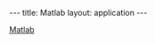 ---
title: Matlab
layout: application
---
{{Applications

|name=Matlab
|platform=Legion
|version=Full Matlab R2018a, including UCL licensed toolboxes and the NAG Toolbox for Matlab, is available on Legion, Myriad and Aristotle at present.

'''''THIS PAGE IS CURRENTLY BEING UPDATED.''


|short=
MATLAB is a high-level language and interactive environment for numerical computation, visualization, and programming.
|about=
Matlab release R2018a is available on Legion, Myriad and Aristotle. Note: this is the full Matlab, not just the runtime environment and has all the toolboxes included in UCL's Total Academic Headcount-Campus licence and the Matlab Distributed Computing Server. We also have the [http://www.nag.co.uk/numeric/mb/design.asp NAG toolbox for Matlab] available.  You can submit single node multi-threaded Matlab jobs and Matlab jobs that can fully utilise the Parallel Computing Toolbox and Matlab's Distributed Computing Server - these are currently restricted to being able to run only within a single node.

It is also possible to submit Matlab jobs to Legion from Matlab running on your own desktop or laptop.

It is still possible to build standalone Matlab programs using the Matlab Compiler on another system and run them on Legion using the Matlab runtime environment. See [[Building and Running Matlab Programs]] for more information.

Matlab is intended to be run primarily within batch jobs however you may run short (less than 5 minutes execution time) interactive tests on the Login Nodes and longer (up to two hours) on the User Test Nodes. Interactive work can be done using the full Matlab GUI provided you have X-windows functionality enabled though your ssh connection or using a Matlab terminal session. See our [[:Category:Legion User Guide | Legion User Guide]] for more information about [[Accessing_RC_Systems#Running_graphical_applications_using_X-forwarding | enabling X-windows functionality]] and the [[Legion_Test_Nodes | User Test nodes]].

We still have the following earlier releases of Matlab available - R2016b and R2017a.

|link1= [http://www.mathworks.co.uk/products/compiler/ Matlab compiler]
|setup-intro=
|module-intro=Before you can use Matlab interactively or in a job, you need to load the Matlab module using:
|moduleunload1=
|moduleunload2=
|moduleunload3=
|moduleunload4=
|moduleunload5=
|moduleunload6=
|moduleunload7=
|moduleunload8=
|moduleload1=xorg-utils/X11R7.7
|moduleload2=matlab/full/r2018a/9.4
|moduleload3=
|moduleload4=
|moduleload5=
|moduleload6=
|moduleload7=
|moduleload8=
|setup-notes=
The first time you load the module it will setup your ''~/.matlab'' directory as a symbolic link to ''~/Scratch/.matlab'' - this is needed as Compute Nodes do not have write access to home directories. This first load of the module '''MUST''' be done on a Login Node. You can check that the module is loaded using:
<code>
 module list 
</code>

==Matlab Jobs on Legion and Myriad==

On the Legion and Myriad clusters you can submit single-node jobs using a jobscript, as mentioned below. 

On Legion you can also submit Matlab DCS jobs but the jobs must run within a single node. This means that your jobs are restricted to a maximum of 12 Matlab workers on X and Y nodes, 16 workers on U nodes and 32 if you request enough memory to use a T node. Remote submission is also available.

On Myriad submission of Matlab DCS jobs will soon be possible. 
{{Script

|script-title=Interactive Matlab and single node multi-threaded jobs
|script-intro=
Make sure you load the Matlab modules as described above. You can now start an interactive Matlab session using either:
<code>
 matlab
</code>
using the full Matlab GUI or:
<code>
 matlab -nodesktop -nodisplay
</code>
for a Matlab terminal session.

To submit batch jobs to the clusters you will need a jobscript. Before you submit your first Matlab job you '''MUST''' have loaded the Matlab module in an interactive session on a login node as shown in the [[#Setup | Setup]] section. This needs to be done on each cluster! If you do not do this, your Matlab jobs will fail. Here is a simple example Matlab jobscript for multi-threaded jobs including comments:
|script-code=
<nowiki>
#!/bin/bash -l

# Batch script to run a multi-threaded Matlab job on Legion or Myriad with the upgraded
# software stack under SGE.
#
# Based on openmp.sh by:
# Owain Kenway, Research Computing, 20/Sept/2010

# 1. Force bash as the executing shell.
#$ -S /bin/bash

# 2. Request ten minutes of wallclock time (format hours:minutes:seconds).
#$ -l h_rt=0:10:0

# 3. Request 1 gigabyte of RAM per core. 
#$ -l mem=1G

# 4. Request 15 gigabyte of TMPDIR space (default is 10 GB)
#$ -l tmpfs=15G

# 5. Select 12 threads (the most possible on Legion X and Y nodes). On Myriad
# you could set the number of threads to a maximium of 36. 
#$ -pe smp 12

# 6. Reserve one Matlab licence - this stops your job starting and failing when no
#    licences are available.
#$ -l matlab=1

# 7. The way Matlab threads work requires Matlab to not share nodes with other
# jobs.
#$ -ac exclusive

# 8. Set the name of the job.
#$ -N Matlab_multiThreadedJob1

# 9. Set the working directory to somewhere in your scratch space.  This is
# a necessary step with the upgraded software stack as compute nodes cannot
# write to $HOME.
# Replace "<your_UCL_id>" with your UCL user ID :)
#$ -wd /home/<your_UCL_id>/Scratch/Matlab_examples

# 10. Your work *must* be done in $TMPDIR on Legion
cd $TMPDIR

# 11. Copy main Matlab input file and any additional files to TMPDIR

cp $infile .
Matlab_infile=`basename $infile`
for file in `echo $addinfiles | tr ':' ' '` 
do
  cp $file .
done

# 12. Run Matlab job

# module use --append ~ccaabaa/lib/modulefiles/applications
module load xorg-utils/X11R7.7
module load matlab/full/r2018a/9.4
module list

echo ""
echo "Running matlab -nosplash -nodisplay < $Matlab_infile ..."
echo ""
matlab -nosplash -nodesktop -nodisplay < $Matlab_infile

# 13. Preferably, tar-up (archive) all output files onto the shared scratch area
tar zcvf $HOME/Scratch/Matlab_examples/files_from_job_${JOB_ID}.tgz $TMPDIR

# Make sure you have given enough time for the copy to complete!

</nowiki>
|script-path=/shared/ucl/apps/Matlab/R2018a/run-matlab.sh
|script-notes=Note: the Matlab module is being loaded in the jobscript - this is required. The example jobscript is available on both Legion and Myriad.

Please copy if you wish and edit it to suit your jobs. You will need to change the ''-wd /home/<your_UCL_id>/Scratch/Matlab_examples'' SGE directive and may need to change the memory, wallclock time and job name directives as well. A suitable qsub command to submit a single Matlab job using this jobscript would be:
<code>
 qsub -v infile=`pwd`/myMatlabJob.m run-matlab.sh
</code>
If your jobs uses more than one Matlab file for additional functions etc then a suitable qsub command would be:

<code>
 qsub -v infile=`pwd`/myMatlabJob.m,addinfiles=`pwd`/initialise.m:`pwd`/analyse.m run-matlab.sh
</code>

where ''myMatlabJob.m'' is the file containing your Matlab commands and ''initialise.m'' and ''analyse.m'' contain  additional functions initialise and analyse. In these examples input files, and your jobscript files are in your current working directory. The output file is saved in the tar archive produced by the last  command in the jobscript and will be in ''$HOME/Scratch/Matlab_examples''.

===Alternative syntax===

Instead of using Unix input redirection like
<code>
 matlab -nosplash -nodesktop -nodisplay < $Matlab_infile
</code>
you can also do
<code>
 matlab -nosplash -nodesktop -nodisplay -r $Matlab_infile
</code>

===Run without the JVM===

You can give the <code>-nojvm</code> option to tell Matlab to run without the Java Virtual Machine. This will speed up startup time, possibly execution time, and remove some memory overhead, but will prevent you using any tools that require Java (eg, tools that use the Java API for I/O and networking like URLREAD, or call Java object methods).

===Single-threaded Matlab jobs===

Most of the time, Matlab will create many threads and use them as it wishes. If you know your Matlab job is entirely single-threaded, you can force Matlab to run with only one thread on one core, which will allow you to have more jobs running at once as they won't all need to request an entire node.

In this case, you remove the <code>#$ -ac exclusive</code> from your script as you no longer need exclusive access to the node, change the cores requested to 1 with <code>#$ -pe smp 1</code>and you run Matlab like this:

<code>
 matlab -nosplash -nodesktop -nodisplay -nojvm -singleCompThread < $Matlab_infile
</code>

The <code>-singleCompThread</code> force Matlab to run single-threaded, and the <code>-nojvm</code> tells it to run without the Java Virtual Machine, as above. 

[[#top | back to top]]
}}
{{Script

|script-title=Submitting parallel jobs using the Distributed Computing Server (DCS)
|script-intro=


Make sure you load the Matlab modules as described in the [[#Setup | Setup]] section before you attempt to submit any Matlab DCS jobs. Currently Matlab DCS jobs need to be submitted from an interactive or scripted Matlab session which can be running on the cluster login nodes or on your own machine. The single node constraint means that your jobs are restricted to a maximum of 12 Matlab workers on X and Y nodes, 16 workers on U nodes and 32 if you request enough memory to use a T node.

===Importing the Legion Cluster Profile===

Before you can submit any DCS jobs to Legion, you need to import Legion's cluster profile into your Matlab environment and set it as the default. You only need to do this once because the imported profile will be automatically saved in your Matlab settings directory. Importing the profile can be done either by calling a couple of Matlab functions or via the GUI interface. The Legion profile is stored in the file:
<code>
 /shared/ucl/apps/Matlab/toolbox_local/Legion/R2018a/LegionGraceProfile_R2018a.settings
</code>
To import using Matlab functions run:
<code>
 profile_Legion = parallel.importProfile ('/shared/ucl/apps/Matlab/toolbox_local/Legion/R2018a/LegionGraceProfile_R2018a.settings');
 parallel.defaultClusterProfile ('LegionGraceProfileR2018a');
</code>
from a Matlab session. To import from the GUI do the following:

# From the Home tab select the Parallel menu and click on the ''Manage Cluster Profiles...'' item.
# The Cluster Profile Manager window will open.<br />[[File:ClusterProfBefore.png]]
# Select the Import item and in the Import Profiles from file window navigate to the LegionGraceProfile.settings file shown above and select Open.
# Select the resulting LegionGraceProfile and click Set as Default. The Cluster Profile Manager widow should now look like this:<br />[[File:ClusterProfAfterR2018a.png|518px]]

In both cases after you quit Matlab your Legion profile will be saved for future use.

===Environment Variables Required to Support Job Submission===

Three Grid Engine environment variables to assist with job submission from within a Matlab session have been set up. They are needed as setting parameters like Legion project and wallclock time are not supported by the internal Matlab job submission mechanism. (Note: users who applied after July 2014 will typically not have projects). The variables are: 

; SGE_CONTEXT
: a comma separated list of context variables treated as if added via the -ac option; e.g., ''exclusive''
; SGE_OPT
: a comma separated list of resources that will be treated as if added via the -l option; e.g., ''h_rt=0:10:0,mem=1G,tmpfs=15G''
; SGE_PROJECT
: your project. This is not normally needed.

The first two need to be set before starting your Matlab session using the usual Bash method of exporting environment variables. For example:
<code>
 export SGE_CONTEXT=exclusive
 export SGE_OPT=h_rt=0:15:0,mem=2G,tmpfs=15G
 export SGE_PROJECT=<your project ID> # optional
</code>
Or they can be set from a Matlab session using Matlab's setenv function. For example:
<code>
 setenv ('SGE_CONTEXT', 'exclusive');
 setenv ('SGE_OPT', 'h_rt=0:15:0,mem=2G,tmpfs=15G'); 
 setenv ('SGE_PROJECT', '<your project ID>'); # optional
</code>

===Submitting a Simple DCS Job===

Any Matlab session you use to submit jobs must be running from a directory in your Scratch area. This is because jobs will inherit this directory as their working directory. Here is a simple annotated job submission example with only one Matlab source file.

# Before starting Matlab change to your directory in Scratch where you want the job to run from and set the SGE environment variables:<br /><code>cd ~/Scratch/Matlab_examples<br />export SGE_OPT=h_rt=0:10:0,mem=1G,tmpfs=15G</code>
# Start the Matlab GUI:<br /><code>matlab</code><br />or start a Matlab terminal session:<br /><code>matlab -nodesktop -nodisplay</code>
# In your Matlab session create a cluster object using the Legion cluster profile:<br /><code>c = parcluster ('LegionGraceProfileR2018a');</code>
# Using your cluster object create a job object of the required type. For this example the job is a parallel job with communication between Matlab workers of type "Single Program Multiple Data":<br /><code>myJob = createCommunicatingJob (c, 'Type', 'SPMD');</code>
# Set the number of Matlab workers:<br /><code>num_workers = 12;</code>
# Tell the job the files needed to be made available to each worker - in this example there is only one file:<br /><code>myJob.AttachedFiles = {'colsum.m'};</code><br />''colsum.m'' contains the simple magic square example from the Matlab manual "Parallel Computing Toolbox User's Guide".
# Set the minimum and maximium number of workers for the job:<br /><code>myJob.NumWorkersRange = [num_workers, num_workers];</code>
# Create a MATLAB task to be executed as part of the job. For this example it will consist of executing the Matlab function colsum. The rest of arguments indicate that the task returns one parameter and and there are no input arguments to the ''colsum'' function:<br /><code>task = createTask (myJob, @colsum, 1, {});</code>
# Submit the job:<br /><code>submit (myJob);</code><br />Your job is now submitted to the Legion job queue. You will be able to see your job's queue status using the qstat command in the normal way. You can also monitor jobs using Matlab's  Job Monitor GUI. Select Monitor Jobs from the Parallel menu on the ''Home'' tab.
# When the job has completed get the results using:<br /><code>results = fetchOutputs(myJob)</code>

You can access  the job log from Matlab using:
<code>
 logMess = getDebugLog (c, myJob);
</code>

===An Example of a Job with more than One Input File===

Here is an example of submitting a different type of job with many input files. The job type is "Matlab Pool". A "pool" job runs the specified task function with a MATLAB pool available to run the body of parfor loops or spmd blocks and is the default job type. This example was kindly supplied to assist in testing Matlab by colleagues from CoMPLEX.

The first part of creating the job is the same as the above example apart from the longer runtime and larger amount of memory per core:

# <code>cd ~/Scratch/Matlab_examples<br />export SGE_OPT=h_rt=1:0:0,mem=2G,tmpfs=15G<br />matlab</code><br />to launch the GUI or:<br /><code>matlab -nodesktop -nodisplay</code><br />to start a terminal session.<br /><code>c = parcluster ('LegionGraceProfileR2018a');</code>
# Using our cluster object create a job object of type "pool":<br /><code>myJob2 = createCommunicatingJob (c, 'Type', 'Pool');</code>
# Set the number of Matlab workers and another variable used to by the example:<br /><code>num_workers = 8;<br />simulation_duration_ms = 1000;</code>
# Tell the job all the input files needed to be made available to each worker as a cell array:<br /><code>myJob2.AttachedFiles = {<br />    'AssemblyFiniteDifferencesMatrix.m'<br />    'AssemblyFiniteDifferencesRightHandSide.m'<br />    'CellModelsComputeIonicCurrents.m'<br />    'CellModelsGetVoltage.m'<br />    'CellModelsInitialise.m'<br />    'CellModelsSetVoltage.m'<br />    'GetStimuliForTimeStep.m'<br />    'SubmitMonodomainJob.m'<br />    'RegressionTest.m'<br />    'RunAndVisualiseMonodomainSimulation.m'<br />    'SolveLinearSystem.m'<br />    'luo_rudy_1991_iionic.m'<br />    'luo_rudy_1991_time_deriv.m'};</code>
# Set the minimum and maximium number of workers for the job:<br /><code>myJob2.NumWorkersRange = [num_workers, num_workers];</code>
# Create a MATLAB task to be executed as part of the job. For this example it will consist of executing the Matlab function ''RunAndVisualiseMonodomainSimulation''. The rest of arguments indicate that the task returns three parameters and  there are five input arguments to the function. These are passed as a cell array:<br /><code>task = createTask (myJob2, @RunAndVisualiseMonodomainSimulation, 3, {5000, simulation_duration_ms, 1.4, 1.4, false});</code>
# Submit the job:<br /><code>submit (myJob2);</code>

As before use FetchOutputs to collect the results.

If you closed your session, you can get your results by:

<code>
 c = parcluster ('LegionGraceProfileR2018a'); # get a cluster object
 jobs = findJob(c) # gets a list of jobs submitted to that cluster
 job = jobs(3); # pick a particular job
 results = fetchOutputs(job)
</code>

You can get other information: <code>diary(job)</code> will give you the job diary, and <code>load(job)</code> will load the workspace.

===Further Reading===

There is a lot more information about using the Matlab Distributed Computing Server in the Matlab manual [https://uk.mathworks.com/help/distcomp/index.html Parallel Computing Toolbox User’s Guide].

|script-code=
|script-path=
|script-notes=

}} 

{{Script

|script-title=Submitting Matlab jobs from desktop systems and personal laptops
|script-intro=
You can submit Matlab jobs to Legion from Matlab sessions running on your own desktop workstation or laptop systems provided they are running the same version of Matlab and your computer is within the UCL firewall.

===Prerequisites===

# You must already have an account on Legion!
# Have Matlab R2018a installed on your local workstation/laptop. The older Matlab R2016b version is also available. The local version must match the version running jobs.  Matlab R2018a can be downloaded from the UCL Software Database ([http://swdb.ucl.ac.uk/package/view/id/2?filter=Matlab Matlab entry on the UCL SWDB]).
# If your local workstation/laptop is not directly connected to the UCL network (at home for example), you need to have the UCL VPN client installed and running on it. Details about the UCL VPN client are available on [http://www.ucl.ac.uk/isd/services/get-connected/remote-working/vpn these web pages].

===Setup===
<ol>
<li>On Legion create a directory to hold remotely submitted job details. For example:<br />
<code>
 mkdir ~/Scratch/Matlab_remote_jobs
</code><br />
This directory needs to be in your Scratch directory as Compute Nodes need to be able to write to it. Also you shouldn't use this directory for anything else.</li>
<li>On your local workstation/laptop create a directory to hold information about jobs that have been submitted to Legion. Again you shouldn't use this directory for anything else.</li>
<li>Download the [https://wiki.rc.ucl.ac.uk/wiki/File:Legion_submit.zip support files for remote submission to Legion from here for R2016b] or [https://wiki.rc.ucl.ac.uk/wiki/File:Legion_submit_R2018a.zip support files for remote submission to Legion from here for R2018a]. Make sure you download the correct one for your version of Matlab!</li>
<li>This step '''MUST''' be done while Matlab is shut down. Unzip the archive into Matlab's local toolbox directory. Default locations for the local toolbox directory are:
;Linux:The default local toolbox location is ''/usr/local/MATLAB/R2018a/toolbox/local'' for R2018a. Navigate to this directory and use unzip -x archive_name.
;Mac OS X:The default local toolbox location is ''/Applications/MATLAB_R2018a.app/toolbox/local'' for R2018a. In order to view or change the contents of an application package, open /Applications in a Finder window. Then right-click the application and select "View Package Contents." Then navigate to the appropriate directory. '''Note:''' If you don't have access to ''/Applications/MATLAB_R2018a.app/toolbox/local'', you can unzip the support files into ''~/Documents/MATLAB/'' instead.
;Windows:The default local toolbox location is ''C:\Program Files\MATLAB\R2018a\toolbox\local'' for R2018a. Extract the archive here.</li>
<li>Download the [https://wiki.rc.ucl.ac.uk/wiki/File:ParallelProfileLegion.m.zip parallelProfileLegion function from here] to your local workstation/laptop. It will need to be unzipped. This function creates a cluster profile for Legion.</li>
<li>Start Matlab, navigate to where you saved the ''parallelProfileLegion.m'' file, run the function by typing:<br />
<code>
 parallelProfileLegion
</code><br />
at your Matlab prompt (in your Matlab Command Window if running the Matlab GUI) and answer the questions.</li>
</ol>
===Submitting a Job to Legion===
<ol>
<li>You need to set values to the three Grid Engine support environment variables described above on your local computer suitable for the job or jobs you are going to submit.</li>
<li>In your Matlab session create a cluster object using the cluster profile created by the parallelProfileLegion function:
<code>
 c&nbsp;=&nbsp;parcluster&nbsp;('legion_R2018a');
</code>
</li>
<li>You can now create and submit jobs in a similar way to that shown in the examples above starting from item 4 in the first example and 2 in the second.</li></ol>

===Viewing your results===
After submitting your job remotely from your desktop, you can close MATLAB and come back later. To see your jobs:

Click Parallel > Monitor jobs

This will bring up the job monitor where you can see the status of your jobs and whether they are finished. MATLAB numbers the jobs sequentially.

Right-click on a job and choose fetch outputs.

It will execute this, with the corresponding ID number:

<code>
 myCluster = parcluster('legion_R2018a');
 job4 = myCluster.findJob('ID',4);
 job4_output = fetchOutputs(job4);
</code>

The Workspace will show the available data and you can view your results. The data is fetched from the Matlab_remote_jobs  directory you created on Legion in [https://wiki.rc.ucl.ac.uk/mediawiki119/index.php?title=Full_Matlab_on_Legion&action=submit#Setup_2 Setup step 1], so that will also have files and directories in it called job1, job2 and so on. 

If you have already fetched the data, you can view the results straight away by selecting that job. If you need to reload everything, you can right-click on the job and the option will be to load variables instead.

====Writing intermediate results====

If you want to explicitly write out intermediate results, you need to provide a full path to somewhere in Scratch otherwise MATLAB will try to write them in your home, which isn't writable by the compute nodes.

[[#top | back to top]]

==Troubleshooting==

===MATLAB parpools===

If you run multiple local parpool jobs at once, you will likely end up with your <code>~/.matlab/local_cluster_jobs/R2018a/matlab_metadata.mat</code> file becoming corrupted frequently causing your jobs to start failing, as parpool jobs will all write to it. Once this happens, you will need to delete and recreate the <code>~/.matlab/R2018a</code> and <code>~/.matlab/local_cluster_jobs/R2018a</code> directories (if you're using a different version, replace R2018a with the correct version). <code>~/.matlab</code> is a symlink to <code>~/Scratch/.matlab</code> so it is writable by the compute nodes.

The solution is to set a separate MATLAB preferences directory for each parpool job, and then each one will have its own local_cluster_jobs directory. They can then run at the same time without interfering with each other.

<code>
 export MATLAB_PREFDIR=/home/username/Scratch/matlab_prefs/$JOB_ID/prefs
</code>

The local_cluster_jobs is created one level up from the preferences so you must have the additional directory inside $JOB_ID.

Put that in your jobscript followed by your normal MATLAB execution command. MATLAB should then create that directory when it starts. This can be cleaned up after the job, either inside the jobscript or manually if you want to check any of its contents. If you're using an array job you'll want to use <code>$JOB_ID.$SGE_TASK_ID/prefs</code> to have a unique directory for each task.

|script-code=
|script-path=
|script-notes=

}}

}}
[[Category:Legion Applications |Matlab]]